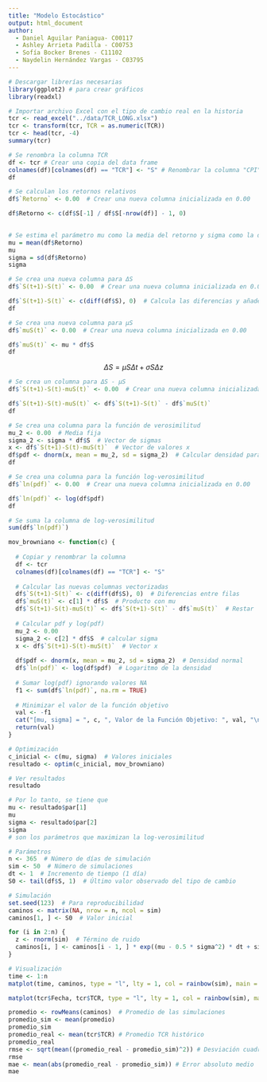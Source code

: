 ```yaml
---
title: "Modelo Estocástico"
output: html_document
author: 
  - Daniel Aguilar Paniagua- C00117
  - Ashley Arrieta Padilla - C00753
  - Sofía Bocker Brenes - C11102
  - Naydelin Hernández Vargas - C03795
---
```


```r
# Descargar librerías necesarias
library(ggplot2) # para crear gráficos
library(readxl)
```

```r
# Importar archivo Excel con el tipo de cambio real en la historia
tcr <- read_excel("../data/TCR_LONG.xlsx")
tcr <- transform(tcr, TCR = as.numeric(TCR))
tcr <- head(tcr, -4)
summary(tcr)
```

```r
# Se renombra la columna TCR
df <- tcr # Crear una copia del data frame
colnames(df)[colnames(df) == "TCR"] <- "S" # Renombrar la columna "CPI" a "S"
df
```

```r
# Se calculan los retornos relativos
df$`Retorno` <- 0.00  # Crear una nueva columna inicializada en 0.00

df$Retorno <- c(df$S[-1] / df$S[-nrow(df)] - 1, 0)
 
```

```r
# Se estima el parámetro mu como la media del retorno y sigma como la desviación estándar como valores iniciales
mu = mean(df$Retorno)
mu
sigma = sd(df$Retorno)
sigma
```

```r
# Se crea una nueva columna para ΔS
df$`S(t+1)-S(t)` <- 0.00  # Crear una nueva columna inicializada en 0.00

df$`S(t+1)-S(t)` <- c(diff(df$S), 0)  # Calcula las diferencias y añade un 0 al final
df
```

```r
# Se crea una nueva columna para μS
df$`muS(t)` <- 0.00  # Crear una nueva columna inicializada en 0.00

df$`muS(t)` <- mu * df$S
df
```

$$
\Delta S = \mu S \Delta t + \sigma S \Delta z
$$
```r
# Se crea un columna para ΔS - μS
df$`S(t+1)-S(t)-muS(t)` <- 0.00  # Crear una nueva columna inicializada en 0.00

df$`S(t+1)-S(t)-muS(t)` <- df$`S(t+1)-S(t)` - df$`muS(t)`
df
```

```r
# Se crea una columna para la función de verosimilitud
mu_2 <- 0.00  # Media fija
sigma_2 <- sigma * df$S  # Vector de sigmas
x <- df$`S(t+1)-S(t)-muS(t)`  # Vector de valores x
df$pdf <- dnorm(x, mean = mu_2, sd = sigma_2)  # Calcular densidad para cada fila
df
```

```r
# Se crea una columna para la función log-verosimilitud
df$`ln(pdf)` <- 0.00  # Crear una nueva columna inicializada en 0.00

df$`ln(pdf)` <- log(df$pdf)
df
```

```r
# Se suma la columna de log-verosimilitud
sum(df$`ln(pdf)`)
```

```r
mov_browniano <- function(c) {
  
  # Copiar y renombrar la columna
  df <- tcr
  colnames(df)[colnames(df) == "TCR"] <- "S"
  
  # Calcular las nuevas columnas vectorizadas
  df$`S(t+1)-S(t)` <- c(diff(df$S), 0)  # Diferencias entre filas
  df$`muS(t)` <- c[1] * df$S  # Producto con mu
  df$`S(t+1)-S(t)-muS(t)` <- df$`S(t+1)-S(t)` - df$`muS(t)`  # Restar
  
  # Calcular pdf y log(pdf) 
  mu_2 <- 0.00
  sigma_2 <- c[2] * df$S  # calcular sigma
  x <- df$`S(t+1)-S(t)-muS(t)`  # Vector x
  
  df$pdf <- dnorm(x, mean = mu_2, sd = sigma_2)  # Densidad normal
  df$`ln(pdf)` <- log(df$pdf)  # Logaritmo de la densidad
  
  # Sumar log(pdf) ignorando valores NA
  f1 <- sum(df$`ln(pdf)`, na.rm = TRUE)
  
  # Minimizar el valor de la función objetivo
  val <- -f1
  cat("[mu, sigma] = ", c, ", Valor de la Función Objetivo: ", val, "\n")
  return(val)
}

# Optimización
c_inicial <- c(mu, sigma)  # Valores iniciales
resultado <- optim(c_inicial, mov_browniano)

# Ver resultados
resultado

```

```r
# Por lo tanto, se tiene que
mu <- resultado$par[1]
mu
sigma <- resultado$par[2]
sigma
# son los parámetros que maximizan la log-verosimilitud
```
```r
# Parámetros
n <- 365  # Número de días de simulación
sim <- 50  # Número de simulaciones
dt <- 1  # Incremento de tiempo (1 día)
S0 <- tail(df$S, 1)  # Último valor observado del tipo de cambio

# Simulación
set.seed(123)  # Para reproducibilidad
caminos <- matrix(NA, nrow = n, ncol = sim)
caminos[1, ] <- S0  # Valor inicial

for (i in 2:n) {
  z <- rnorm(sim)  # Término de ruido
  caminos[i, ] <- caminos[i - 1, ] * exp((mu - 0.5 * sigma^2) * dt + sigma * z * sqrt(dt))
}

# Visualización
time <- 1:n
matplot(time, caminos, type = "l", lty = 1, col = rainbow(sim), main = "Simulaciones de TCR en Costa Rica", xlab = "Días", ylab = "Tipo de Cambio Real")

```

```r
matplot(tcr$Fecha, tcr$TCR, type = "l", lty = 1, col = rainbow(sim), main = "Trayectoria Real TCR", xlab = "Días", ylab = "Tipo de Cambio Real")
```

```r
promedio <- rowMeans(caminos)  # Promedio de las simulaciones
promedio_sim <- mean(promedio)
promedio_sim
promedio_real <- mean(tcr$TCR) # Promedio TCR histórico
promedio_real
rmse <- sqrt(mean((promedio_real - promedio_sim)^2)) # Desviación cuadrática media
rmse
mae <- mean(abs(promedio_real - promedio_sim)) # Error absoluto medio
mae
```